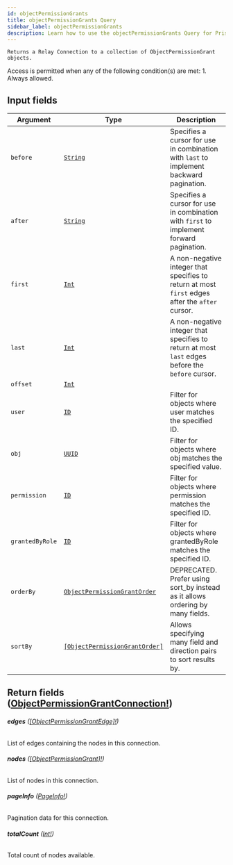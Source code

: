 ```yaml
---
id: objectPermissionGrants
title: objectPermissionGrants Query
sidebar_label: objectPermissionGrants
description: Learn how to use the objectPermissionGrants Query for Prismatic's API.
---
```


    Returns a Relay Connection to a collection of ObjectPermissionGrant objects.

Access is permitted when any of the following condition(s) are met: 1. Always allowed.

## Input fields

| Argument        | Type                                                                                     | Description                                                                                      |
| --------------- | ---------------------------------------------------------------------------------------- | ------------------------------------------------------------------------------------------------ |
| `before`        | [`String`](api/schema/scalar/String.mdx)                                                 | Specifies a cursor for use in combination with `last` to implement backward pagination.          |
| `after`         | [`String`](api/schema/scalar/String.mdx)                                                 | Specifies a cursor for use in combination with `first` to implement forward pagination.          |
| `first`         | [`Int`](api/schema/scalar/Int.mdx)                                                       | A non-negative integer that specifies to return at most `first` edges after the `after` cursor.  |
| `last`          | [`Int`](api/schema/scalar/Int.mdx)                                                       | A non-negative integer that specifies to return at most `last` edges before the `before` cursor. |
| `offset`        | [`Int`](api/schema/scalar/Int.mdx)                                                       |                                                                                                  |
| `user`          | [`ID`](api/schema/scalar/ID.mdx)                                                         | Filter for objects where user matches the specified ID.                                          |
| `obj`           | [`UUID`](api/schema/scalar/UUID.mdx)                                                     | Filter for objects where obj matches the specified value.                                        |
| `permission`    | [`ID`](api/schema/scalar/ID.mdx)                                                         | Filter for objects where permission matches the specified ID.                                    |
| `grantedByRole` | [`ID`](api/schema/scalar/ID.mdx)                                                         | Filter for objects where grantedByRole matches the specified ID.                                 |
| `orderBy`       | [`ObjectPermissionGrantOrder`](api/schema/input_object/ObjectPermissionGrantOrder.mdx)   | DEPRECATED. Prefer using sort_by instead as it allows ordering by many fields.                   |
| `sortBy`        | [`[ObjectPermissionGrantOrder]`](api/schema/input_object/ObjectPermissionGrantOrder.mdx) | Allows specifying many field and direction pairs to sort results by.                             |

## Return fields ([ObjectPermissionGrantConnection!](api/schema/object/ObjectPermissionGrantConnection.mdx))

###### <b>edges</b> ([[ObjectPermissionGrantEdge]!](api/schema/object/ObjectPermissionGrantEdge.mdx))

List of edges containing the nodes in this connection.

###### <b>nodes</b> ([[ObjectPermissionGrant]!](api/schema/object/ObjectPermissionGrant.mdx))

List of nodes in this connection.

###### <b>pageInfo</b> ([PageInfo!](api/schema/object/PageInfo.mdx))

Pagination data for this connection.

###### <b>totalCount</b> ([Int!](api/schema/scalar/Int.mdx))

Total count of nodes available.
